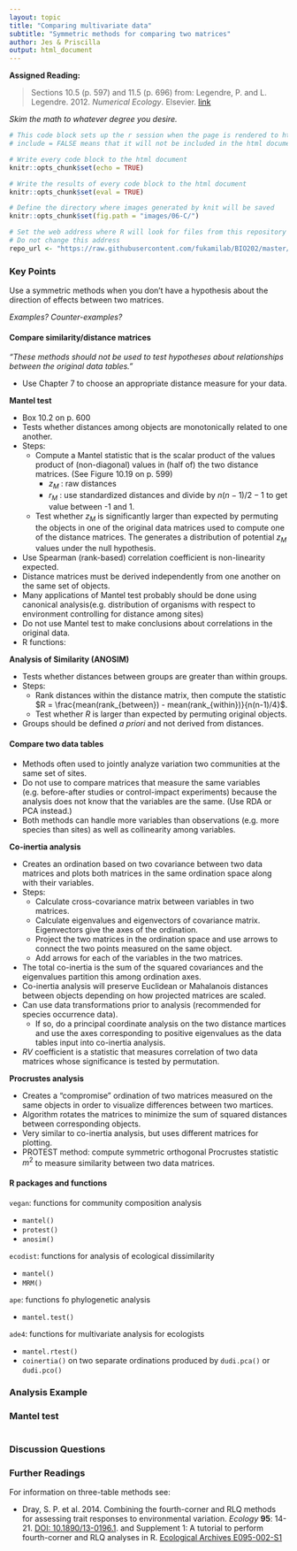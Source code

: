 ```yaml
---
layout: topic
title: "Comparing multivariate data"
subtitle: "Symmetric methods for comparing two matrices"
author: Jes & Priscilla
output: html_document
---
```


**Assigned Reading:**

> Sections 10.5 (p. 597) and 11.5 (p. 696) from: Legendre, P. and L. Legendre. 2012. *Numerical Ecology*. Elsevier. [link](http://www.sciencedirect.com/science/bookseries/01678892/24)

*Skim the math to whatever degree you desire.*


```r
# This code block sets up the r session when the page is rendered to html
# include = FALSE means that it will not be included in the html document

# Write every code block to the html document 
knitr::opts_chunk$set(echo = TRUE)

# Write the results of every code block to the html document 
knitr::opts_chunk$set(eval = TRUE)

# Define the directory where images generated by knit will be saved
knitr::opts_chunk$set(fig.path = "images/06-C/")

# Set the web address where R will look for files from this repository
# Do not change this address
repo_url <- "https://raw.githubusercontent.com/fukamilab/BIO202/master/"
```

### Key Points

Use a symmetric methods when you don't have a hypothesis about the direction of effects between two matrices.

*Examples? Counter-examples?*



#### **Compare similarity/distance matrices**

*"These methods should not be used to test hypotheses about relationships between the original data tables."*

+ Use Chapter 7 to choose an appropriate distance measure for your data.

**Mantel test**

+ Box 10.2 on p. 600
+ Tests whether distances among objects are monotonically related to one another.
+ Steps:
    + Compute a Mantel statistic that is the scalar product of the values product of (non-diagonal) values in (half of) the two distance matrices. (See Figure 10.19 on p. 599)
        + $z_M$ : raw distances
        + $r_M$ : use standardized distances and divide by $n(n-1)/2 - 1$ to get value between -1 and 1.
    + Test whether $z_M$ is significantly larger than expected by permuting the objects in one of the original data matrices used to compute one of the distance matrices. The generates a distribution of potential $z_M$ values under the null hypothesis.
+ Use Spearman (rank-based) correlation coefficient is non-linearity expected.
+ Distance matrices must be derived independently from one another on the same set of objects.
+ Many applications of Mantel test probably should be done using canonical analysis(e.g. distribution of organisms with respect to environment controlling for distance among sites)
+ Do not use Mantel test to make conclusions about correlations in the original data.
+ R functions:

**Analysis of Similarity (ANOSIM)**

+ Tests whether distances between groups are greater than within groups.
+ Steps:
    + Rank distances within the distance matrix, then compute the statistic $R = \frac{mean(rank_{between}) - mean(rank_{within})}{n(n-1)/4}$.
    + Test whether $R$ is larger than expected by permuting original objects.
+ Groups should be defined *a priori* and not derived from distances.

#### **Compare two data tables**

+ Methods often used to jointly analyze variation two communities at the same set of sites.
+ Do not use to compare matrices that measure the same variables (e.g. before-after studies or control-impact experiments) because the analysis does not know that the variables are the same. (Use RDA or PCA instead.)
+ Both methods can handle more variables than observations (e.g. more species than sites) as well as collinearity among variables.

**Co-inertia analysis**

+ Creates an ordination based on two covariance between two data matrices and plots both matrices in the same ordination space along with their variables.
+ Steps:
    + Calculate cross-covariance matrix between variables in two matrices.
    + Calculate eigenvalues and eigenvectors of covariance matrix. Eigenvectors give the axes of the ordination.
    + Project the two matrices in the ordination space and use arrows to connect the two points measured on the same object.
    + Add arrows for each of the variables in the two matrices.
+ The total co-inertia is the sum of the squared covariances and the eigenvalues partition this among ordination axes.
+ Co-inertia analysis will preserve Euclidean or Mahalanois distances between objects depending on how projected matrices are scaled.
+ Can use data transformations prior to analysis (recommended for species occurrence data).
    + If so, do a principal coordinate analysis on the two distance martices and use the axes corresponding to positive eigenvalues as the data tables input into co-inertia analysis.
+ $RV$ coefficient is a statistic that measures correlation of two data matrices whose significance is tested by permutation.

**Procrustes analysis**

+ Creates a "compromise" ordination of two matrices measured on the same objects in order to visualize differences between two martices.
+ Algorithm rotates the matrices to minimize the sum of squared distances between corresponding objects.
+ Very similar to co-inertia analysis, but uses different matrices for plotting.
+ PROTEST method: compute symmetric orthogonal Procrustes statistic $m^2$ to measure similarity between two data matrices. 


#### R packages and functions

`vegan`: functions for community composition analysis

+ `mantel()`
+ `protest()`
+ `anosim()`

`ecodist`: functions for analysis of ecological dissimilarity

+ `mantel()`
+ `MRM()`

`ape`: functions fo phylogenetic analysis

+ `mantel.test()`

`ade4`: functions for multivariate analysis for ecologists

+ `mantel.rtest()`
+ `coinertia()` on two separate ordinations produced by `dudi.pca()` or `dudi.pco()`


### Analysis Example

### Mantel test

```r


```


### Discussion Questions




### Further Readings

For information on three-table methods see:

+ Dray, S. P. et al. 2014. Combining the fourth-corner and RLQ methods for assessing trait responses to environmental variation. *Ecology* **95**: 14-21. [DOI: 10.1890/13-0196.1](http://dx.doi.org/10.1890/13-0196.1). and Supplement 1: A tutorial to perform fourth-corner and RLQ analyses in R. [Ecological Archives E095-002-S1](http://esapubs.org/archive/ecol/E095/002/suppl-1.php)
